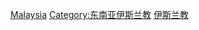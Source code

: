 {{cat main|马来西亚回教}}
{{commons category|Islam in Malaysia}}

[[Category:亚洲各国伊斯兰教|Malaysia]]
[[Category:东南亚伊斯兰教|Category:东南亚伊斯兰教]]
[[Category:马来西亚宗教|伊斯兰教]]